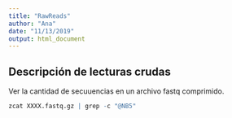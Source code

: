```yaml
---
title: "RawReads"
author: "Ana"
date: "11/13/2019"
output: html_document
---
```


## Descripción de lecturas crudas

Ver la cantidad de secuuencias en un archivo fastq comprimido.  

```r
zcat XXXX.fastq.gz | grep -c "@NB5"
```
